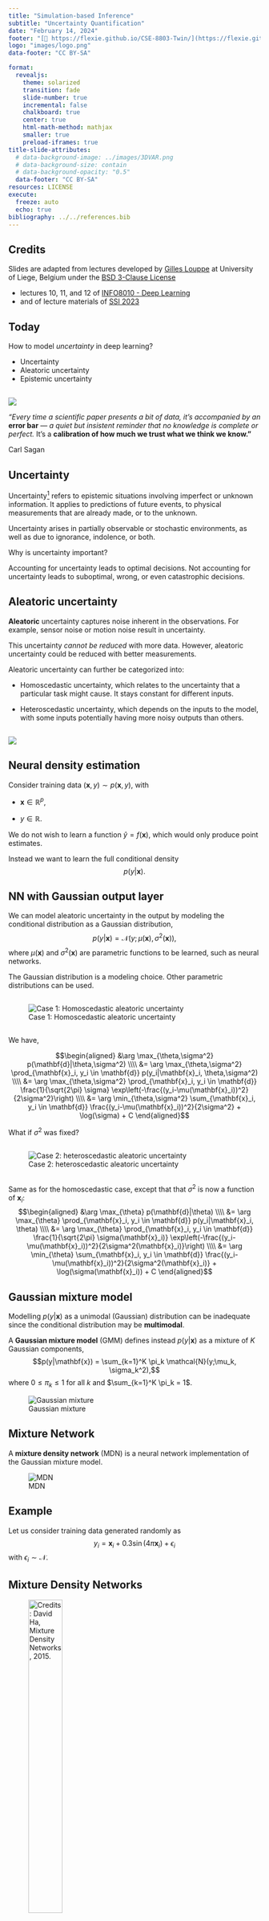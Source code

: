 ```yaml
---
title: "Simulation-based Inference"
subtitle: "Uncertainty Quantification"
date: "February 14, 2024"
footer: "[🔗 https://flexie.github.io/CSE-8803-Twin/](https://flexie.github.io/CSE-8803-Twin/)"
logo: "images/logo.png"
data-footer: "CC BY-SA"

format: 
  revealjs:
    theme: solarized
    transition: fade
    slide-number: true
    incremental: false 
    chalkboard: true
    center: true
    html-math-method: mathjax
    smaller: true
    preload-iframes: true
title-slide-attributes:
  # data-background-image: ../images/3DVAR.png
  # data-background-size: contain
  # data-background-opacity: "0.5"
  data-footer: "CC BY-SA"
resources: LICENSE
execute:
  freeze: auto
  echo: true
bibliography: ../../references.bib
---
```


## Credits

Slides are adapted from lectures developed by [Gilles Louppe](mailto:g.louppe@uliege.be) at University of Liege, Belgium under the [BSD 3-Clause License](LICENSE)

- lectures 10, 11, and 12 of [INFO8010 - Deep Learning](https://github.com/glouppe/info8010-deep-learning)
- and of lecture materials of [SSI 2023](https://github.com/glouppe/ssi2023?tab=readme-ov-file) 

## Today

How to model *uncertainty* in deep learning?

-   Uncertainty
-   Aleatoric uncertainty
-   Epistemic uncertainty

## 

![](images/carl.jpg)

*"Every time a scientific paper presents a bit of data, it's accompanied by an* **error bar** *--- a quiet but insistent reminder that no knowledge is complete or perfect.* It's a **calibration of how much we trust what we think we know."**

Carl Sagan

## Uncertainty

Uncertainty[^1] refers to epistemic situations involving imperfect or unknown information. It applies to predictions of future events, to physical measurements that are already made, or to the unknown.

[^1]: \[Credits: [Wikipedia](https://en.wikipedia.org/wiki/Uncertainty), 2023.\]

Uncertainty arises in partially observable or stochastic environments, as well as due to ignorance, indolence, or both.

Why is uncertainty important?

Accounting for uncertainty leads to optimal decisions. Not accounting for uncertainty leads to suboptimal, wrong, or even catastrophic decisions.

## Aleatoric uncertainty

**Aleatoric** uncertainty captures noise inherent in the observations. For example, sensor noise or motion noise result in uncertainty.

This uncertainty *cannot be reduced* with more data. However, aleatoric uncertainty could be reduced with better measurements.

Aleatoric uncertainty can further be categorized into:

-   Homoscedastic uncertainty, which relates to the uncertainty that a particular task might cause. It stays constant for different inputs.

-   Heteroscedastic uncertainty, which depends on the inputs to the model, with some inputs potentially having more noisy outputs than others.

## 

![](images/homo-vs-hetero-3.png)

## Neural density estimation

Consider training data $(\mathbf{x}, y) \sim p(\mathbf{x}, y)$, with 

- $\mathbf{x} \in \mathbb{R}^p$, 
 
- $y \in \mathbb{R}$.

We do not wish to learn a function $\hat{y} = f(\mathbf{x})$, which would only produce point estimates.

Instead we want to learn the full conditional density $$p(y|\mathbf{x}).$$

## NN with Gaussian output layer

We can model aleatoric uncertainty in the output by modeling the conditional distribution as a Gaussian distribution, $$p(y|\mathbf{x}) = \mathcal{N}(y; \mu(\mathbf{x}), \sigma^2(\mathbf{x})),$$ where $\mu(\mathbf{x})$ and $\sigma^2(\mathbf{x})$ are parametric functions to be learned, such as neural networks.

::: callout-note
The Gaussian distribution is a modeling choice. Other parametric distributions can be used.
:::

## 

<div>

![Case 1: Homoscedastic aleatoric uncertainty](images/homoscedastic.svg)

</div>

## 

We have,

$$\begin{aligned}
&\arg \max_{\theta,\sigma^2} p(\mathbf{d}|\theta,\sigma^2) \\\\
&= \arg \max_{\theta,\sigma^2} \prod_{\mathbf{x}_i, y_i \in \mathbf{d}} p(y_i|\mathbf{x}_i, \theta,\sigma^2) \\\\
&= \arg \max_{\theta,\sigma^2} \prod_{\mathbf{x}_i, y_i \in \mathbf{d}} \frac{1}{\sqrt{2\pi} \sigma} \exp\left(-\frac{(y_i-\mu(\mathbf{x}_i))^2}{2\sigma^2}\right) \\\\
&= \arg \min_{\theta,\sigma^2} \sum_{\mathbf{x}_i, y_i \in \mathbf{d}}  \frac{(y_i-\mu(\mathbf{x}_i))^2}{2\sigma^2} + \log(\sigma) + C
\end{aligned}$$

What if $\sigma^2$ was fixed?

## 

![Case 2: heteroscedastic aleatoric uncertainty](images/heteroscedastic.svg)


## 

Same as for the homoscedastic case, except that that $\sigma^2$ is now a function of $\mathbf{x}_i$: $$\begin{aligned}
&\arg \max_{\theta} p(\mathbf{d}|\theta) \\\\
&= \arg \max_{\theta} \prod_{\mathbf{x}_i, y_i \in \mathbf{d}} p(y_i|\mathbf{x}_i, \theta) \\\\
&= \arg \max_{\theta} \prod_{\mathbf{x}_i, y_i \in \mathbf{d}} \frac{1}{\sqrt{2\pi} \sigma(\mathbf{x}_i)} \exp\left(-\frac{(y_i-\mu(\mathbf{x}_i))^2}{2\sigma^2(\mathbf{x}_i)}\right) \\\\
&= \arg \min_{\theta} \sum_{\mathbf{x}_i, y_i \in \mathbf{d}}  \frac{(y_i-\mu(\mathbf{x}_i))^2}{2\sigma^2(\mathbf{x}_i)} + \log(\sigma(\mathbf{x}_i)) + C
\end{aligned}$$

## Gaussian mixture model

Modelling $p(y|\mathbf{x})$ as a unimodal (Gaussian) distribution can be inadequate since the conditional distribution may be **multimodal**.

A **Gaussian mixture model** (GMM) defines instead $p(y|\mathbf{x})$ as a mixture of $K$ Gaussian components, $$p(y|\mathbf{x}) = \sum_{k=1}^K \pi_k \mathcal{N}(y;\mu_k, \sigma_k^2),$$ where $0 \leq \pi_k \leq 1$ for all $k$ and $\sum_{k=1}^K \pi_k = 1$.

:::{#fig-mixture}
![Gaussian mixture](images/gmm.jpg)
:::

## Mixture Network

A **mixture density network** (MDN) is a neural network implementation of the Gaussian mixture model.

<div>

![MDN](images/mdn.svg)

</div>

## Example

Let us consider training data generated randomly as $$y_i = \mathbf{x}_i + 0.3\sin(4\pi \mathbf{x}_i) + \epsilon_i$$ with $\epsilon_i \sim \mathcal{N}$.

## Mixture Density Networks

<div>

![Credits: David Ha, [Mixture Density Networks](http://blog.otoro.net/2015/06/14/mixture-density-networks/), 2015.](images/illus1.png){width="40%"}

</div>

The data can be fit with a 2-layer network producing point estimates for $y$ ([demo](http://otoro.net/ml/mixture/index.html)).

## Multi modality issue

<div>

![Credits: David Ha, [Mixture Density Networks](http://blog.otoro.net/2015/06/14/mixture-density-networks/), 2015.](images/illus2.png){width="40%"}

If we flip $\mathbf{x}_i$ and $y_i$, the network faces issues since for each input, there are multiple outputs that can work. It produces an average of the correct values ([demo](http://otoro.net/ml/mixture/inverse.html)).

</div>

## Mixture Density Network

<div>

![Credits: David Ha, [Mixture Density Networks](http://blog.otoro.net/2015/06/14/mixture-density-networks/), 2015.](images/illus3.png){width="40%"}

A mixture density network models the data correctly, as it predicts for each input a distribution for the output, rather than a point estimate ([demo](http://otoro.net/ml/mixture/mixture.html)).

</div>

## Normalizing flows

![](images/cubes.png){width="50%"}

Assume $p(\mathbf{z})$ is a uniformly distributed unit cube in $\mathbb{R}^3$ and $\mathbf{x} = f(\mathbf{z}) = 2\mathbf{z}$.

Since the total probability mass must be conserved, $$p(\mathbf{x}=f(\mathbf{z})) = p(\mathbf{z})\frac{V_\mathbf{z}}{V_\mathbf{x}}=p(\mathbf{z}) \frac{1}{8},\quad\text{where}\frac{1}{8} = \left| \det \left( \begin{matrix}
2 & 0 & 0 \\\\ 
0 & 2 & 0 \\\\
0 & 0 & 2
\end{matrix} \right)\right|^{-1}$$ represents the inverse determinant of the linear transformation $f$.

## 

What if $f$ is non-linear?

![Image credits: Simon J.D. Prince, [Understanding Deep Learning](https://udlbook.github.io/udlbook/), 2023.](images/cov.png){width="50%"}

## Change of variables theorem

If $f$ is non-linear, 

- the Jacobian $J_f(\mathbf{z})$ of $\mathbf{x} = f(\mathbf{z})$ represents the infinitesimal linear transformation in the neighborhood of $\mathbf{z}$; 

- if the function is a bijective map, then the mass must be conserved locally.

Therefore, the local change of density yields $$p(\mathbf{x}=f(\mathbf{z})) = p(\mathbf{z})\left| \det J_f(\mathbf{z}) \right|^{-1}.$$

Similarly, for $g = f^{-1}$, we have $$p(\mathbf{x})=p(\mathbf{z}=g(\mathbf{x}))\left| \det J_g(\mathbf{x}) \right|.$$

## 

What about the inverse $f^{-1}$?

![Image credits: Simon J.D. Prince, [Understanding Deep Learning](https://udlbook.github.io/udlbook/), 2023.](images/FlowIntroInverse.png){width="50%"}


## Normalizing flows

A normalizing flow is a change of variable $f$ that transforms a base distribution $p(\mathbf{z})$ into $p(\mathbf{x})$ by a series of invertible transformations.

![Image credits: [Lilian Weng](https://lilianweng.github.io/lil-log/2018/10/13/flow-based-deep-generative-models), 2018](images/normalizing-flow.png)

## 

Formally,

-   $f$ is a composition $f=f_K \circ ... \circ f_1$, where each $f_k$ is an invertible neural transformation;

-   $g_k = f^{-1}_k$;

-   $\mathbf{z}_k = f_k(\mathbf{z}_{k-1})$, with $\mathbf{z}_0 = \mathbf{z}$ and $\mathbf{z}_K = \mathbf{x}$;

-   $p(\mathbf{z}_k) = p(\mathbf{z}_{k-1} = g_k(\mathbf{z}_k)) \left| \det J_{g_k}(\mathbf{z}_k) \right|$.

![Image credits: Simon J.D. Prince, [Understanding Deep Learning](https://udlbook.github.io/udlbook/), 2023.](images/FlowTransformLayers.png){width="50%"}

## Example: coupling layers

Assume $\mathbf{z} = (\mathbf{z}_a, \mathbf{z}_b)$ and $\mathbf{x} = (\mathbf{x}_a, \mathbf{x}_b)$. Then,

-   Forward mapping $\mathbf{x} = f(\mathbf{z})$: $$\mathbf{x}_a = \mathbf{z}_a, \quad \mathbf{x}_b = \mathbf{z}_b \odot \exp(s(\mathbf{z}_a)) + t(\mathbf{z}_a),$$

-   Inverse mapping $\mathbf{z} = g(\mathbf{x})$: $$\mathbf{z}_a = \mathbf{x}_a, \quad \mathbf{z}_b = (\mathbf{x}_b - t(\mathbf{x}_a)) \odot \exp(-s(\mathbf{x}_a)),$$

where $s$ and $t$ are arbitrary neural networks.

## 

For $\mathbf{x} = (\mathbf{x}_a, \mathbf{x}_b)$, the log-likelihood is $$\begin{aligned}\log p(\mathbf{x}) &= \log p(\mathbf{z} = g(\mathbf{x})) \left| \det J_g(\mathbf{x}) \right|\end{aligned}$$ where the Jacobian $J_g(\mathbf{x}) = \frac{\partial \mathbf{z}}{\partial \mathbf{x}}$ is a lower triangular matrix $$\left( \begin{matrix}
\mathbf{I} & 0 \\\\
\frac{\partial \mathbf{z}_b}{\partial \mathbf{x}_a} & \text{diag}(\exp(-s(\mathbf{x}_a))) \end{matrix} \right),$$ such that $\left| \det J_g(\mathbf{x}) \right| = \prod_i \exp(-s(\mathbf{x}_a))_i = \exp(-\sum_i s(\mathbf{x}_a)_i)$.

Therefore, the log-likelihood is $$\log p(\mathbf{x}) = \log p(\mathbf{z} = g(\mathbf{x})) -\sum_i s(\mathbf{x}_a)_i.$$

## 

::: {#fig-nf-densities}
![Image credits: [Wehenkel and Louppe](https://arxiv.org/abs/1908.05164), 2019.](images/nf-densities.png)

Normalizing flows can fit complex multimodal discontinuous densities.
:::

# Epistemic uncertainty

## 

**Epistemic** uncertainty accounts for uncertainty in the model or in its parameters. It captures our *ignorance* about which model can best explain the collected data.

It can be explained away given enough data[^2].

[^2]: Credits: Kendall and Gal, [What Uncertainties Do We Need in Bayesian Deep Learning for Computer Vision?](https://papers.nips.cc/paper/7141-what-uncertainties-do-we-need-in-bayesian-deep-learning-for-computer-vision.pdf), 2017.

## Bayesian neural networks

To capture epistemic uncertainty in a neural network, we model our ignorance with a prior distribution $p(\mathbf{\omega})$ over its weights.

Then we invoke Bayes for making predictions.

::: {layout-ncol="2" layout-valign="bottom"}
![](./images/bnn.png){width="80%"}

![](./images/thomas.png){width="50%"}
:::

## 

The prior predictive distribution at $\mathbf{x}$ is given by integrating over all possible weight configurations, $$p(y|\mathbf{x}) = \int p(y|\mathbf{x}, \mathbf{\omega}) p(\mathbf{\omega}) d\mathbf{\omega}.$$

Given training data $\mathbf{d}=\\{(\mathbf{x}_1, y_1), ..., (\mathbf{x}_N, y_N)\\}$ a Bayesian update results in the posterior $$p(\mathbf{\omega}|\mathbf{d}) = \frac{p(\mathbf{d}|\mathbf{\omega})p(\mathbf{\omega})}{p(\mathbf{d})}$$ where the likelihood $p(\mathbf{d}|\omega) = \prod_i p(y_i | \mathbf{x}_i, \omega).$

The posterior predictive distribution is then given by $$p(y|\mathbf{x},\mathbf{d}) = \int p(y|\mathbf{x}, \mathbf{\omega}) p(\mathbf{\omega}|\mathbf{d}) d\mathbf{\omega}.$$

## 

Bayesian neural networks are *easy to formulate*, but notoriously **difficult** to perform inference in.

$p(\mathbf{d})$ is intractable to evaluate, which results in the posterior $p(\mathbf{\omega}|\mathbf{d})$ not being tractable either.

Therefore, we must rely on approximations.

## Variational inference

Variational inference can be used for building an approximation $q(\mathbf{\omega};\nu)$ of the posterior $p(\mathbf{\omega}|\mathbf{d})$.

We can show that minimizing $$\text{KL}(q(\mathbf{\omega};\nu) || p(\mathbf{\omega}|\mathbf{d}))$$ with respect to the variational parameters $\nu$, is identical to maximizing the evidence lower bound objective (ELBO) 

$$\text{ELBO}(\nu) = \overbrace{\mathbb{E}_{q(\mathbf{\omega};\nu)} \left[\log p(\mathbf{d}| \mathbf{\omega})\right]}^{\text{reconstruction error}} - \overbrace{\text{KL}(q(\mathbf{\omega};\nu) || p(\mathbf{\omega}))}^{\text{regularization}}.$$

:::{.callout-note collapse="true"}

The most common measure of distance between probability distributions $p(x)$ and $q(x)$ is the *Kullback-Leibler* or KL divergence and is defined as:

$$
D_{KL}[p(x)\Vert q(x)]=\int p(x)\log \begin{bmatrix}\frac{p(x)}{q(x)}\end{bmatrix}\mathrm{d}x.
$$

:::

## 

The integral in the ELBO is not tractable for almost all $q$, but it can be maximized with stochastic gradient ascent:

1.  Sample $\hat{\omega} \sim q(\mathbf{\omega};\nu)$.
2.  Do one step of maximization with respect to $\nu$ on $$\hat{L}(\nu) = \log p(\mathbf{d}|\hat{\omega}) - \log\frac{q(\hat{\omega};\nu)}{p(\hat{\omega})} $$

In the context of Bayesian neural networks, this procedure is also known as **Bayes by backprop** (Blundell et al, 2015).

## Training VAE

![](./images/pseudo_train_v.png)

# Simulation-based inference

## 

![](images/pitcher.png)

## 

![](./images/prior_posterior.png)

## Scientific simulators

![](./images/simulators.png)

## 

:::{#fig-unconditioned}

![unconditioned](./images/unconditioned-program.png)

:::

$$\theta, z, x \sim p(\theta, z, x)$$

## 

:::{#fig-conditioned}
![conditioned](./images/conditioned-program.png)

:::

$$\theta, z \sim p(\theta, z | x)$$

## 


![Galton](./images/galton.mp4)

##

![Credit: [Brehmer](https://github.com/johannbrehmer/slides/blob/master/2020/simulation_based_inference_bremen_2020.pdf)](./images/galton_trajectory.png)

## Conditional simulators

A conditional simulator prescribes a way to sample from the likelihood $p(\mathbf{x}|\vartheta)$, where $\vartheta$ is a set of conditioning variables or parameters.

![Credits: [Siddharth Mishra-Sharma](https://smsharma.io/iaifi-summer-school-2023/), 2023.](./images/simulators-conditional.png)

##

![](./images/process1.png)

## 

![](./images/process2.png)

## 

![](./images/process3.png)

## 

![](./images/process4.png)

## 

$$p(x|\theta) = \underbrace{\iiint}_{\text{yikes!}} p(z_p|\theta) p(z_s|z_p) p(z_d|z_s) p(x|z_d) dz_p dz_s dz_d$$

That's bad!

## Bayesian inference

Start with

-   a simulator that can generate $N$ samples $x_i \sim p(x_i|\theta_i)$,
-   a prior model $p(\theta)$,
-   observed data $x_\text{obs} \sim p(x_\text{obs} | \theta_\text{true})$.

Then, estimate the posterior

$$p(\theta|x_\text{obs}) = \frac{p(x_\text{obs} | \theta)p(\theta)}{p(x_\text{obs})}.$$

## 

![](./images//sbi.png)

# Algorithms

## 

![Credits: [Cranmer, Brehmer and Louppe](https://doi.org/10.1073/pnas.1912789117), 2020.](./images/frontiers-sbi0.png)

## Approximate Bayesian Computation (ABC)

![Credits: Johann Brehmer.](./images/abc.png)

**Issues:**

-   How to choose $x'$? $\epsilon$? $||\cdot||$?

-   No tractable posterior.

-   Need to run new simulations for new data or new prior.

## 

![Credits: [Cranmer, Brehmer and Louppe](https://doi.org/10.1073/pnas.1912789117), 2020.](./images/frontiers-sbi2.png)

## 

![Credits: [Cranmer, Brehmer and Louppe](https://doi.org/10.1073/pnas.1912789117), 2020.](./images/frontiers-sbi.png)

## 

::: columns
::: {.column width="33%"}
Produce samples $$\mathbf{x} \sim p(\mathbf{x} | \vartheta)$$
:::

::: {.column width="33%"}
Evaluate densities $$p(\mathbf{x}|\vartheta)$$ $$p(\vartheta | \mathbf{x}) = \frac{p(\mathbf{x} | \vartheta) p(\vartheta)}{p(\mathbf{x})}$$
:::

::: {.column width="33%"}
Encode complex priors $$p(\mathbf{x})$$
:::
:::

::: {layout-ncol="3"}
![Credits: [Siddharth Mishra-Sharma](https://smsharma.io/iaifi-summer-school-2023/), 2023.](./images/uses1.png)

![](./images/uses2.png)

![](./images/uses3.png)
:::

##